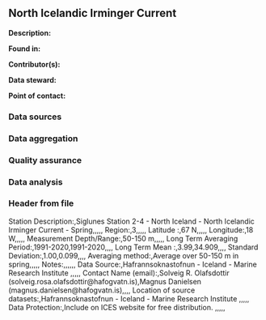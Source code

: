 ## North Icelandic Irminger Current

**Description:** 


**Found in:**

**Contributor(s):**

**Data steward:**

**Point of contact:**

### Data sources

### Data aggregation

### Quality assurance

### Data analysis

### Header from file
Station Description:,Siglunes Station 2-4 - North Iceland - North Icelandic Irminger Current - Spring,,,,,
Region:,3,,,,,
Latitude :,67 N,,,,,
Longitude:,18 W,,,,,
Measurement Depth/Range:,50-150 m,,,,,
Long Term Averaging Period:,1991-2020,1991-2020,,,,
Long Term Mean :,3.99,34.909,,,,
Standard Deviation:,1.00,0.099,,,,
Averaging method:,Average over 50-150 m in spring,,,,,
Notes:,,,,,,
Data Source:,Hafrannsoknastofnun - Iceland - Marine Research Institute ,,,,,
Contact Name (email):,Solveig R. Olafsdottir (solveig.rosa.olafsdottir@hafogvatn.is),Magnus Danielsen (magnus.danielsen@hafogvatn.is),,,,
Location of source datasets:,Hafrannsoknastofnun - Iceland - Marine Research Institute ,,,,,
Data Protection:,Include on ICES website for free distribution. ,,,,,
